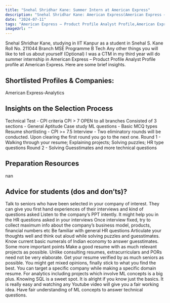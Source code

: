 ```yaml
---
title: "Snehal Shridhar Kane: Summer Intern at American Express"
description: "Snehal Shridhar Kane: American Express(American Express – Product Profile Analyst Profile)"
date: "2024-07-11"
tags: "American Express – Product Profile Analyst Profile,American Express,Internship"
imageUrl: ""
---
```


Snehal Shridhar Kane, studying in IIT Kanpur as a  student in Snehal S. Kane Roll No.  211044 Branch MSE Programme B Tech Any other things you will like to tell us about yourself (Optional) I was a CTM in my third year will do
 summer internship in American Express – Product Profile Analyst Profile profile at American Express. Here are some brief
insights.

## Shortlisted Profiles & Companies:
American Express-Analytics

## Insights on the Selection Process
Technical Test - CPI criteria  CPI &gt; 7 OPEN to all branches Consisted of 3 sections - General Aptitude Case study ML questions - Basic MCQ types Resume shortlisting - CPI &gt;= 7.5 Interview - Two eliminatory rounds will be conducted. Upon clearing the first round you go to the next one. Round 1 - Walking through your resume; Explaining projects; Solving puzzles; HR type questions Round 2 - Solving Guesstimates and more technical questions

##  Preparation Resources
nan

## Advice for students (dos and don’ts)? 
Talk to seniors who have been selected in your company of interest. They can give you first hand experiences of their interviews and kind of questions asked Listen to the company’s PPT intently. It might help you in the HR questions asked in your interviews Once interview fixed, try to collect maximum info about the company’s business model, products, financial numbers etc Be familiar with general HR questions Articulate your thoughts well and think out aloud while solving puzzles and guesstimates. Know current basic numerals of Indian economy to answer guesstimates. Some more important points  Make a good resume with as much relevant projects as possible. Unlike consulting resumes, extracurriculars and PORs need not be very elaborate. Get your resume verified by as much seniors as possible. You might get mixed opinions, finally stick to what you find the best. You can target a specific company while making a specific domain resume. For analytics including projects which involve ML concepts is a big plus. Knowing SQL is a sweet spot. It is alright if you know just the basics. It is really easy and watching any Youtube video will give you a fair working idea. Have fair understanding of ML concepts to answer technical questions.

